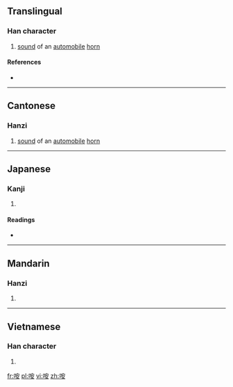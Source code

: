 ==Translingual==

===Han character===
{{Han char|rn=30|rad=口|as=06|sn=9|four=|canj=口十女 (RJV)|ids=⿰[[口]][[安]]}}

# {{context|Cantonese}} [[sound]] of an [[automobile]] [[horn]]

====References====
* {{Han ref|kx=0187.200|dkj=03564|dj=0406.200|hdz=10623.030|uh=54B9|ud=21689}}

----

==Cantonese==

===Hanzi===
{{yue-hanzi|jyut=[[hon1]]|y=hon1}}

# [[sound]] of an [[automobile]] [[horn]]

----

==Japanese==

===Kanji===
{{ja-kanji|grade=|rs=口06}}

# {{defn|lang=ja|sort=口06}}

====Readings====
* {{ja-readings|on=[[あつ]] (atsu), [[あち]] (achi), [[あん]] (an)|kun=[[どもる]] (domoru), [[ささやく]] (sasayaku), [[やむ]] (yamu)}}

----

==Mandarin==

===Hanzi===
{{cmn-hanzi|pin=[[è]] ([[e4]])|wg=o<sup>4</sup>}}

# {{defn|lang=cmn|sort=口06}}

----

==Vietnamese==

===Han character===
{{vi-hantu|[[ăn]]|rs=口06}}

# {{defn|lang=vi|sort=口06}}

[[fr:咹]]
[[pl:咹]]
[[vi:咹]]
[[zh:咹]]